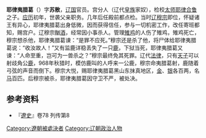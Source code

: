 '''耶律夷腊葛'''（{{bd|?||969年||catIdx=Yelu耶律夷腊葛}}）字'''苏散'''，[[辽国|辽国]]官员。宫分人（辽代[[皇族|皇族]]家奴），检校[[太师|太师]][[耶律合鲁|耶律合鲁]]之子。[[应历|应历]]初年，世袭父亲职务。几年后任殿前都点检。当时[[辽穆宗|辽穆宗]]即位，怀疑诸王有异心，耶律夷腊葛出身低微，因而获得信任，参与一切机密工作，改任寄班都知，赐宫户。辽穆宗酗[[酒|酒]]，经常因小事杀人。管理[[雉鸡|雉鸡]]的人伤了雉鸡，雉鸡死亡，穆宗想杀他，耶律夷腊葛谏：“是罪不应死。”穆宗还是杀了他，将尸体给耶律夷腊葛说：“收汝故人！”又有监鹿详稳丢失了一只[[鹿|鹿]]，下狱当死，耶律夷腊葛又谏：“人命至重，岂可为一兽杀之？”穆宗最终免其死罪。辽代[[法律|法律]]，只有[[天子|天子]]可以射歧角公[[鹿|鹿]]，968年秋猎时，模仿鹿叫的人呼来一公鹿，穆宗命夷腊葛射，鹿随着弓弦的声音而倒下。穆宗大悦，赐耶律夷腊葛黑山东抹真地区，[[金|金]]、[[银|银]]各百两，名[[马|马]]百匹。后穆宗被杀，耶律夷腊葛因守卫不严，被处决。
== 参考资料 ==
*『[[遼史|遼史]]』卷78 列传第8 

[[Category:遼朝被處決者|Category:遼朝被處決者]]
[[Category:辽朝政治人物|Category:辽朝政治人物]]